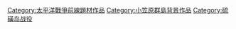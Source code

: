 [[Category:太平洋戰爭前線題材作品|Category:太平洋戰爭前線題材作品]]
[[Category:小笠原群島背景作品|Category:小笠原群島背景作品]]
[[Category:硫磺岛战役|Category:硫磺岛战役]]